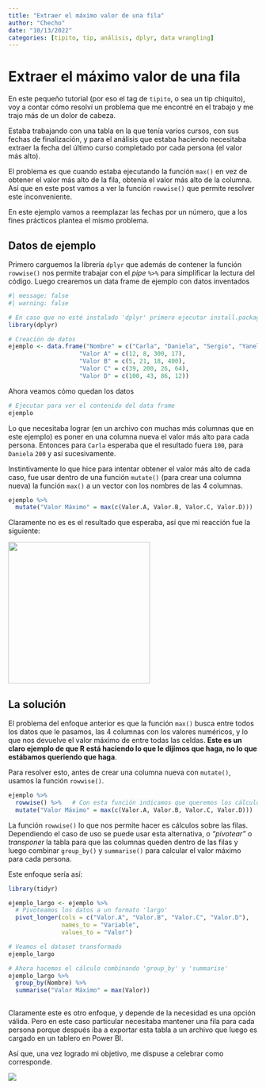 ```yaml
---
title: "Extraer el máximo valor de una fila"
author: "Checho"
date: "10/13/2022"
categories: [tipito, tip, análisis, dplyr, data wrangling]
---
```


# Extraer el máximo valor de una fila

En este pequeño tutorial (por eso el tag de `tipito`, o sea un tip chiquito), voy a contar cómo resolví un problema que me encontré en el trabajo y me trajo más de un dolor de cabeza.

Estaba trabajando con una tabla en la que tenía varios cursos, con sus fechas de finalización, y para el análisis que estaba haciendo necesitaba extraer la fecha del último curso completado por cada persona (el valor más alto).

El problema es que cuando estaba ejecutando la función `max()` en vez de obtener el valor más alto de la fila, obtenía el valor más alto de la columna. Así que en este post vamos a ver la función `rowwise()` que permite resolver este inconveniente.

En este ejemplo vamos a reemplazar las fechas por un número, que a los fines prácticos plantea el mismo problema.

## Datos de ejemplo

Primero carguemos la librería `dplyr` que además de contener la función `rowwise()` nos permite trabajar con el *pipe* `%>%` para simplificar la lectura del código. Luego crearemos un data frame de ejemplo con datos inventados

```r
#| message: false
#| warning: false

# En caso que no esté instalado 'dplyr' primero ejecutar install.package("dplyr")
library(dplyr)

# Creación de datos
ejemplo <- data.frame("Nombre" = c("Carla", "Daniela", "Sergio", "Yanel"),
                    "Valor A" = c(12, 8, 300, 17),
                    "Valor B" = c(5, 21, 18, 400),
                    "Valor C" = c(39, 200, 26, 64), 
                    "Valor D" = c(100, 43, 86, 12))
```

Ahora veamos cómo quedan los datos

```r
# Ejecutar para ver el contenido del data frame
ejemplo
```

Lo que necesitaba lograr (en un archivo con muchas más columnas que en este ejemplo) es poner en una columna nueva el valor más alto para cada persona. Entonces para `Carla` esperaba que el resultado fuera `100`, para `Daniela` `200` y así sucesivamente.

Instintivamente lo que hice para intentar obtener el valor más alto de cada caso, fue usar dentro de una función `mutate()` (para crear una columna nueva) la función `max()` a un vector con los nombres de las 4 columnas.

```r
ejemplo %>% 
  mutate("Valor Máximo" = max(c(Valor.A, Valor.B, Valor.C, Valor.D)))
```

Claramente no es es el resultado que esperaba, así que mi reacción fue la siguiente:

![](https://media.giphy.com/media/PmRgaD2xj0KH2pPrVF/giphy.gif){width="286"}

## La solución

El problema del enfoque anterior es que la función `max()` busca entre todos los datos que le pasamos, las 4 columnas con los valores numéricos, y lo que nos devuelve el valor máximo de entre todas las celdas. **Este es un claro ejemplo de que R está haciendo lo que le dijimos que haga, no lo que estábamos queriendo que haga**.

Para resolver esto, antes de crear una columna nueva con `mutate()`, usamos la función `rowwise()`.

```r
ejemplo %>% 
  rowwise() %>%   # Con esta función indicamos que queremos los cálculos sobre las filas
  mutate("Valor Máximo" = max(c(Valor.A, Valor.B, Valor.C, Valor.D)))
```

La función `rowwise()` lo que nos permite hacer es cálculos sobre las filas. Dependiendo el caso de uso se puede usar esta alternativa, o *"pivotear"* o *transponer* la tabla para que las columnas queden dentro de las filas y luego combinar `group_by()` y `summarise()` para calcular el valor máximo para cada persona.

Este enfoque sería así:

```r
library(tidyr)

ejemplo_largo <- ejemplo %>% 
  # Pivoteamos los datos a un formato 'largo'
  pivot_longer(cols = c("Valor.A", "Valor.B", "Valor.C", "Valor.D"), 
               names_to = "Variable",
               values_to = "Valor")

# Veamos el dataset transformado
ejemplo_largo

# Ahora hacemos el cálculo combinando 'group_by' y 'summarise'
ejemplo_largo %>% 
  group_by(Nombre) %>% 
  summarise("Valor Máximo" = max(Valor))
  
```

Claramente este es otro enfoque, y depende de la necesidad es una opción válida. Pero en este caso particular necesitaba mantener una fila para cada persona porque después iba a exportar esta tabla a un archivo que luego es cargado en un tablero en Power BI.

Así que, una vez logrado mi objetivo, me dispuse a celebrar como corresponde.

![](https://media.giphy.com/media/lhwgeqN0pLPBMlFNnn/giphy.gif)
